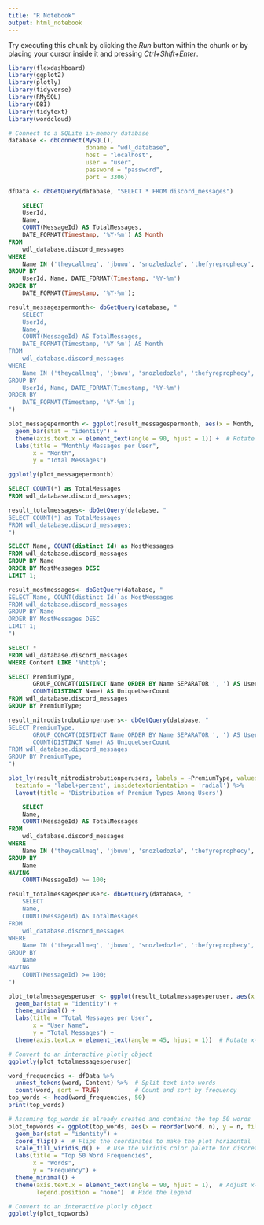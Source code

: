```yaml
---
title: "R Notebook"
output: html_notebook
---
```

Try executing this chunk by clicking the *Run* button within the chunk or by placing your cursor inside it and pressing *Ctrl+Shift+Enter*. 

```r
library(flexdashboard)
library(ggplot2)
library(plotly)
library(tidyverse)
library(RMySQL)
library(DBI)
library(tidytext)
library(wordcloud)
```


```r
# Connect to a SQLite in-memory database
database <- dbConnect(MySQL(), 
                      dbname = "wdl_database",
                      host = "localhost",
                      user = "user",
                      password = "password",
                      port = 3306)

dfData <- dbGetQuery(database, "SELECT * FROM discord_messages")
```


```sql
    SELECT
    UserId,
    Name,
    COUNT(MessageId) AS TotalMessages,
    DATE_FORMAT(Timestamp, '%Y-%m') AS Month
FROM
    wdl_database.discord_messages
WHERE
    Name IN ('theycallmeq', 'jbuwu', 'snozledozle', 'thefyreprophecy', 'joppertje','lykozen','coeus._','coeus7680')
GROUP BY
    UserId, Name, DATE_FORMAT(Timestamp, '%Y-%m')
ORDER BY
    DATE_FORMAT(Timestamp, '%Y-%m');
```


```r
result_messagespermonth<- dbGetQuery(database, "
    SELECT
    UserId,
    Name,
    COUNT(MessageId) AS TotalMessages,
    DATE_FORMAT(Timestamp, '%Y-%m') AS Month
FROM
    wdl_database.discord_messages
WHERE
    Name IN ('theycallmeq', 'jbuwu', 'snozledozle', 'thefyreprophecy', 'joppertje','lykozen','coeus._','coeus7680')
GROUP BY
    UserId, Name, DATE_FORMAT(Timestamp, '%Y-%m')
ORDER BY
    DATE_FORMAT(Timestamp, '%Y-%m');
")
```
```r
plot_messagepermonth <- ggplot(result_messagespermonth, aes(x = Month, y = TotalMessages, fill = Name)) +
  geom_bar(stat = "identity") +
  theme(axis.text.x = element_text(angle = 90, hjust = 1)) +  # Rotate x-axis labels if needed
  labs(title = "Monthly Messages per User", 
       x = "Month", 
       y = "Total Messages")

ggplotly(plot_messagepermonth)
```

```sql
SELECT COUNT(*) as TotalMessages
FROM wdl_database.discord_messages;
```
```r
result_totalmessages<- dbGetQuery(database, "
SELECT COUNT(*) as TotalMessages
FROM wdl_database.discord_messages;
")
```

```sql
SELECT Name, COUNT(distinct Id) as MostMessages 
FROM wdl_database.discord_messages
GROUP BY Name
ORDER BY MostMessages DESC
LIMIT 1;
```
```r
result_mostmessages<- dbGetQuery(database, "
SELECT Name, COUNT(distinct Id) as MostMessages 
FROM wdl_database.discord_messages
GROUP BY Name
ORDER BY MostMessages DESC
LIMIT 1;
")
```

```sql
SELECT *
FROM wdl_database.discord_messages
WHERE Content LIKE '%http%';
```


```sql
SELECT PremiumType, 
       GROUP_CONCAT(DISTINCT Name ORDER BY Name SEPARATOR ', ') AS Users, 
       COUNT(DISTINCT Name) AS UniqueUserCount
FROM wdl_database.discord_messages
GROUP BY PremiumType;
```

```r
result_nitrodistrobutionperusers<- dbGetQuery(database, "
SELECT PremiumType, 
       GROUP_CONCAT(DISTINCT Name ORDER BY Name SEPARATOR ', ') AS Users, 
       COUNT(DISTINCT Name) AS UniqueUserCount
FROM wdl_database.discord_messages
GROUP BY PremiumType;
")
```

```r
plot_ly(result_nitrodistrobutionperusers, labels = ~PremiumType, values = ~UniqueUserCount, type = 'pie',
  textinfo = 'label+percent', insidetextorientation = 'radial') %>%
  layout(title = 'Distribution of Premium Types Among Users')

```


```sql
    SELECT
    Name,
    COUNT(MessageId) AS TotalMessages
FROM
    wdl_database.discord_messages
WHERE
    Name IN ('theycallmeq', 'jbuwu', 'snozledozle', 'thefyreprophecy', 'joppertje','lykozen','coeus._','coeus7680')
GROUP BY
    Name
HAVING
    COUNT(MessageId) >= 100;
```
```r
result_totalmessagesperuser<- dbGetQuery(database, "
    SELECT
    Name,
    COUNT(MessageId) AS TotalMessages
FROM
    wdl_database.discord_messages
WHERE
    Name IN ('theycallmeq', 'jbuwu', 'snozledozle', 'thefyreprophecy', 'joppertje','lykozen','coeus._','coeus7680')
GROUP BY
    Name
HAVING
    COUNT(MessageId) >= 100;
")
```

```r
plot_totalmessagesperuser <- ggplot(result_totalmessagesperuser, aes(x = Name, y = TotalMessages, fill = Name)) +
  geom_bar(stat = "identity") +
  theme_minimal() +
  labs(title = "Total Messages per User",
       x = "User Name",
       y = "Total Messages") +
  theme(axis.text.x = element_text(angle = 45, hjust = 1))  # Rotate x-axis labels for readability

# Convert to an interactive plotly object
ggplotly(plot_totalmessagesperuser)
```

```r
word_frequencies <- dfData %>% 
  unnest_tokens(word, Content) %>%  # Split text into words
  count(word, sort = TRUE)          # Count and sort by frequency
top_words <- head(word_frequencies, 50)
print(top_words)
```
```r
# Assuming top_words is already created and contains the top 50 words
plot_topwords <- ggplot(top_words, aes(x = reorder(word, n), y = n, fill = word)) +
  geom_bar(stat = "identity") +
  coord_flip() +  # Flips the coordinates to make the plot horizontal
  scale_fill_viridis_d() +  # Use the viridis color palette for discrete data
  labs(title = "Top 50 Word Frequencies",
       x = "Words",
       y = "Frequency") +
  theme_minimal() +
  theme(axis.text.x = element_text(angle = 90, hjust = 1),  # Adjust x-axis labels for readability
        legend.position = "none")  # Hide the legend

# Convert to an interactive plotly object
ggplotly(plot_topwords)

```




